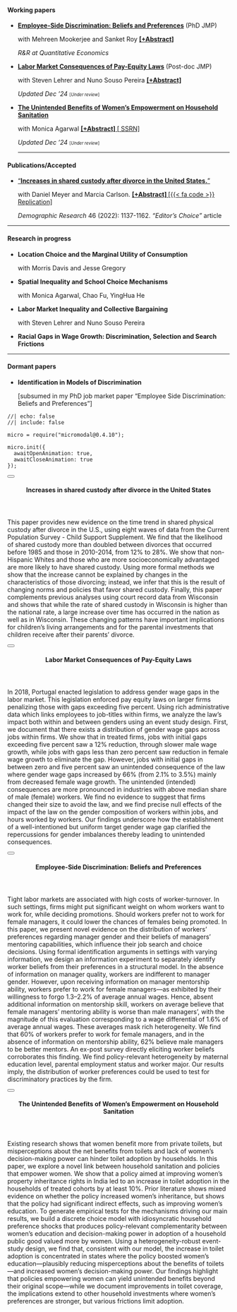 #### <i class="bi bi-bookmark-check"></i> Working papers
- [**Employee-Side Discrimination: Beliefs and Preferences**](papers/Alam_JMP_Oct21.pdf) (PhD JMP)  <p>with Mehreen Mookerjee and Sanket Roy **<a href="#" data-micromodal-trigger="abs_workerdisc" tabindex="0" class="text-info">
  [+Abstract]
</a>** <p class="text-info"> _R&R at Quantitative Economics_ </p> </p>
- [**Labor Market Consequences of Pay-Equity Laws**](papers/Alam_JMP_payequity.pdf) (Post-doc JMP) <p>with Steven Lehrer and Nuno Souso Pereira **<a href="#" data-micromodal-trigger="abs_payequity" tabindex="0" class="text-info">
  [+Abstract]
</a>** 
<p><span class="badge bg-primary">_Updated Dec '24_</span>  <small><small> [_Under review_] </small></small> </p> 
- [**The Unintended Benefits of Women’s Empowerment on Household Sanitation**](papers/Agarwal_Alam_sanitation.pdf) <p>with Monica Agarwal  **<a href="#" data-micromodal-trigger="abs_sanitation" tabindex="0" class="text-info">
  [+Abstract]
</a>** 
<a href="https://papers.ssrn.com/sol3/papers.cfm?abstract_id=4992568" class="text-info"> [<i class="fas fa-file-pdf" style="color: #ec0909;"></i> SSRN]</a> <p><span class="badge bg-primary">_Updated Dec '24_</span>  <small><small> [_Under review_] </small></small> </p>
---

#### <i class="bi bi-bookmark-check-fill"></i> Publications/Accepted 
- ["**Increases in shared custody after divorce in the United States.**"](https://www.demographic-research.org/volumes/vol46/38/default.htm) 
<p>with Daniel Meyer and Marcia Carlson. 
**<a href="#" data-micromodal-trigger="abs_divorce" tabindex="0" class="text-info">
  [+Abstract]
</a>** 
<a href="https://www.demographic-research.org/volumes/vol46/38/default.htm" class="text-info"> [{{< fa code >}} Replication]</a>
 <p class="text-info"> *Demographic Research* 46 (2022): 1137-1162. <a class="text-info"> *"Editor's Choice"* article</a></p> 

---

#### <i class="bi bi-bookmark"></i> Research in progress
- **Location Choice and the Marginal Utility of Consumption**
<p> with Morris Davis and Jesse Gregory </p>
- **Spatial Inequality and School Choice Mechanisms**
<p> with Monica Agarwal, Chao Fu, YingHua He </p>
- **Labor Market Inequality and Collective Bargaining**
<p> with Steven Lehrer and Nuno Souso Pereira</p>
- **Racial Gaps in Wage Growth: Discrimination, Selection and Search Frictions**<p></p>

---

#### Dormant papers
- **Identification in Models of Discrimination** <p>[subsumed in my PhD job market paper "Employee Side Discrimination: Beliefs and Preferences"]</p>






























<!-- the rest of this stuff is for the popup! -->

```ojs
//| echo: false
//| include: false

micro = require("micromodal@0.4.10");

micro.init({
  awaitOpenAnimation: true,
  awaitCloseAnimation: true
});
```

<!-- abs_divorce -->

:::::: {#abs_divorce .modal .micromodal-slide aria-hidden="true"}
::::: {.modal__overlay tabindex="-1" data-micromodal-close="true"}
:::: {.modal__container role="dialog" aria-modal="true" aria-labelledby="abs_divorce-title"}

<button class="modal__close" aria-label="Close modal" data-micromodal-close></button>

<header>
#### Increases in shared custody after divorce in the United States {#abs_divorce-title}
</header>
::: {#modal-1-content}
This paper provides new evidence on the time trend in shared physical custody after divorce in the U.S., using eight waves of data from the Current Population Survey - Child Support Supplement. We find that the likelihood of shared custody more than doubled between divorces that occurred before 1985 and those in 2010-2014, from 12% to 28%. We show that non-Hispanic Whites and those who are more socioeconomically advantaged are more likely to have shared custody. Using more formal methods we show that the increase cannot be explained by changes in the characteristics of those divorcing; instead, we infer that this is the result of changing norms and policies that favor shared custody. Finally, this paper complements previous analyses using court record data from Wisconsin and shows that while the rate of shared custody in Wisconsin is higher than the national rate, a large increase over time has occurred in the nation as well as in Wisconsin. These changing patterns have important implications for children’s living arrangements and for the parental investments that children receive after their parents’ divorce.
:::

::::
:::::
::::::

<!-- abs_payequity -->

:::::: {#abs_payequity .modal .micromodal-slide aria-hidden="true"}
::::: {.modal__overlay tabindex="0" data-micromodal-close="true"}
:::: {.modal__container role="dialog" aria-modal="true" aria-labelledby="abs_payequity-title"}

<button class="modal__close" aria-label="Close modal" data-micromodal-close></button>

<header>
#### Labor Market Consequences of Pay-Equity Laws {#abs_payequity-title}
</header>
::: {#modal-1-content}
In 2018, Portugal enacted legislation to address gender wage gaps in the labor market. This legislation enforced pay equity laws on larger firms penalizing those with gaps exceeding five percent. Using rich administrative data which links employees to job-titles within firms, we analyze the law's impact both within and between genders using an event study design.  First, we document that there exists a distribution of gender wage gaps across jobs within firms. We show that in treated firms, jobs with initial gaps exceeding five percent saw a 12% reduction, through slower male wage growth, while jobs with gaps less than zero percent saw reduction in female wage growth to eliminate the gap. However, jobs with initial gaps in between zero and five percent saw an unintended consequence of the law where gender wage gaps increased by 66% (from 2.1% to 3.5%) mainly from decreased female wage growth. The unintended (intended) consequences are more pronounced in industries with above median share of male (female) workers. We find no evidence to suggest that firms changed their size to avoid the law, and we find precise null effects of the impact of the law on the gender composition of workers within jobs, and hours worked by workers. Our findings underscore how the establishment of a well-intentioned but uniform target gender wage gap clarified the repercussions for gender imbalances thereby leading to unintended consequences.
:::

::::
:::::
::::::



<!-- abs_workerdisc -->
:::::: {#abs_workerdisc .modal .micromodal-slide aria-hidden="true"}
::::: {.modal__overlay tabindex="0" data-micromodal-close="true"}
:::: {.modal__container role="dialog" aria-modal="true" aria-labelledby="abs_workerdisc-title"}

<button class="modal__close" aria-label="Close modal" data-micromodal-close></button>

<header>
#### Employee-Side Discrimination: Beliefs and Preferences {#abs_workerdisc-title}
</header>
::: {#modal-1-content}
Tight labor markets are associated with high costs of worker-turnover. In such settings, firms might put significant weight on whom workers want to work for, while deciding promotions. Should workers prefer not to work for female managers, it could lower the chances of females being promoted. In this paper, we present novel evidence on the distribution of workers' preferences regarding manager gender and their beliefs of managers' mentoring capabilities, which influence their job search and choice decisions. Using formal identification arguments in settings with varying information, we design an information experiment to separately identify worker beliefs from their preferences in a structural model. In the absence of information on manager quality, workers are indifferent to manager gender. However, upon receiving information on manager mentorship ability, workers prefer to work for female managers---as exhibited by their willingness to forgo 1.3--2.2% of average annual wages. Hence, absent additional information on mentorship skill, workers on average believe that female managers' mentoring ability is worse than male managers', with the magnitude of this evaluation corresponding to a wage differential of 1.6% of average annual wages. These averages mask rich heterogeneity. We find that 60% of workers prefer to work for female managers, and in the absence of information on mentorship ability, 62% believe male managers to be better mentors. An ex-post survey directly eliciting worker beliefs corroborates this finding. We find policy-relevant heterogeneity by maternal education level, parental employment status and worker major. Our results imply, the distribution of worker preferences could be used to test for discriminatory practices by the firm.
:::

::::
:::::
::::::




<!-- abs_sanitation -->
:::::: {#abs_sanitation .modal .micromodal-slide aria-hidden="true"}
::::: {.modal__overlay tabindex="0" data-micromodal-close="true"}
:::: {.modal__container role="dialog" aria-modal="true" aria-labelledby="abs_sanitation-title"}

<button class="modal__close" aria-label="Close modal" data-micromodal-close></button>

<header>
#### The Unintended Benefits of Women’s Empowerment on Household Sanitation {#abs_sanitation-title}
</header>
::: {#modal-1-content}
Existing research shows that women benefit more from private toilets, but misperceptions about the net benefits from toilets and lack of women's decision-making power can hinder toilet adoption by households. In this paper, we explore a novel link between household sanitation and policies that empower women. We show that a policy aimed at improving women's property inheritance rights in India led to an increase in toilet adoption in the households of treated cohorts by at least 10%. Prior literature shows mixed evidence on whether the policy increased women’s inheritance, but shows that the policy had significant indirect effects, such as improving women’s education. To generate empirical tests for the mechanisms driving our main results, we build a discrete choice model with idiosyncratic household preference shocks that produces  policy-relevant complementarity between women's education and decision-making power in adoption of a household public good valued more by women. Using a heterogeneity-robust event-study design, we find that, consistent with our model, the increase in toilet adoption is concentrated in states where the policy boosted women’s education—plausibly reducing misperceptions about the benefits of toilets—and increased women’s decision-making power. Our findings highlight that policies empowering women can yield unintended benefits beyond their original scope---while we document improvements in toilet coverage, the implications extend to other household investments where women's preferences are stronger, but various frictions limit adoption.
:::

::::
:::::
::::::









<link rel="stylesheet" href="https://cdnjs.cloudflare.com/ajax/libs/font-awesome/5.15.4/css/all.min.css">

